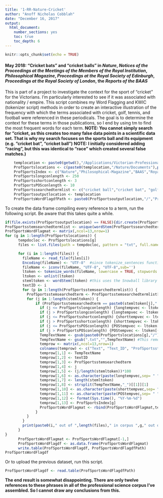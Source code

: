```yaml
---
title: '1-RR-Nature-Cricket'
author: "Anoff Nicholas Cobblah"
date: "December 16, 2017"
output:
  html_document:
    number_sections: yes
    toc: true
    toc_depth: 6
---
```


```r
knitr::opts_chunk$set(echo = TRUE)
```


#### May 2018: "Cricket bats" and "cricket balls" in *Nature*, *Notices of the Proceedings at the Meetings of the Members of the Royal Institution*, *Philosophical Magazine*, *Proceedings at the Royal Society of Edinburgh*, *Proceedings at the Royal Society of London*, the *Reports of the BAAS*

This is part of a project to investigate the context for the sport of "cricket" for the Victorians. I'm particularly interested to see if it was associated with nationality / empire. This script combines my Word Flagging and KWIC (tokenizer script) methods in order to create an interactive illustration of the frequency with which the terms associated with cricket, golf, tennis, and football were referenced in these periodicals. The goal is to determine the context for these terms in those publications, so I end by using tm to find the most frequent words for each term. 
**NOTE: You cannot simply search for "cricket, as this creates too many false data points in a scientific data set. That is why my search focuses on the sports ball and its equipment (e.g. "cricket bat", "cricket ball")**
**NOTE: I initially considered adding "racing", but this was identical to "race" which created several false matches.)**

```r
    templocation <- paste0(getwd(),"/Applications/Victorian-Professional-Science-Writing")
    ProfSportslocations <- c(paste0(templocation,"/Nature/Documents"),paste0(templocation,"/Philosophical-Magazine/Documents"),paste0(templocation,"/Reports-of-the-BAAS/Documents"),paste0(templocation,"/Royal-Institution/Documents"),paste0(templocation,"/Royal-Society-of-Edinburgh/Documents"), paste0(templocation,"/RSL/Documents"))
    ProfSportsIndex <- c("Nature","Philosophical-Magazine","BAAS","Royal-Institution","RSE","RSL")
    ProfSportslongconlength <- 250
    ProfSportsshortconlength <- 3
    ProfSportsPOSconlength <- 10
    ProfSportssearchedtermlist <- c("cricket ball","cricket bat", "golf ball","golf club", "tennis ball","tennis racket")
    ProfSportsoutputlocation <- templocation
    ProfSportsWordFlagdfPath <- paste0(ProfSportsoutputlocation,"/","ProfSportsWordFlagdf.txt")
```

To create the data frame compiling every reference to a term, run the following script. Be aware that this takes quite a while.

```r
if(file.exists(ProfSportsoutputlocation) == FALSE){dir.create(ProfSportsoutputlocation)}
ProfSportsstemsearchedtermlist <- unique(wordStem(ProfSportssearchedtermlist)) #lemmatizes the list of terms you want to search for.
ProfSportsWordFlagmat <- matrix(,ncol=13,nrow=1)
for (g in 1:length(ProfSportslocations)) {
      tempdocloc <- ProfSportslocations[g]
      files <- list.files(path = tempdocloc, pattern = "txt", full.names = TRUE) #creates vector of txt file names.

      for (i in 1:length(files)) {
        fileName <- read_file(files[i])
        Encoding(fileName) <- "UTF-8"  #since tokenize_sentences function requires things to be encoded in UTF-8, need to remove some data.
        fileName <- iconv(fileName, "UTF-8", "UTF-8",sub='')
        ltoken <- tokenize_words(fileName, lowercase = TRUE, stopwords = NULL, simplify = FALSE)
        ltoken <- unlist(ltoken)
        stemltoken <- wordStem(ltoken) #this uses the Snowball library to lemmatize the entire text.
        textID <- i
        for (p in 1:length(ProfSportsstemsearchedtermlist)) {
          ProfSportsstemsearchedterm <- ProfSportsstemsearchedtermlist[p]
          for (j in 1:length(stemltoken)) {
              if (ProfSportsstemsearchedterm == paste0(stemltoken[j]," ",stemltoken[j+1])) {
                if (j <= ProfSportslongconlength) {longtempvec <- ltoken[(1:(j+ProfSportslongconlength))]}
                if (j > ProfSportslongconlength) {longtempvec <- ltoken[(j-ProfSportslongconlength):(j+ProfSportslongconlength)]}
                if (j <= ProfSportsshortconlength) {shorttempvec <- ltoken[(1:(j+ProfSportsshortconlength))]}
                if (j > ProfSportsshortconlength) {shorttempvec <- ltoken[(j-ProfSportsshortconlength):(j+ProfSportsshortconlength)]}
                if (j <= ProfSportsPOSconlength) {POStempvec <- ltoken[(1:(j+ProfSportsPOSconlength))]}
                if (j > ProfSportsPOSconlength) {POStempvec <- ltoken[(j-ProfSportsPOSconlength):(j+ProfSportsPOSconlength)]}
                TempTextName <- gsub(paste0(ProfSportslocations[g],"/"),"",files[i]) #This grabs just the end of the file path.
                TempTextName <- gsub(".txt","",TempTextName) #This removes the .txt from the end of the name.
                temprow <- matrix(,ncol=13,nrow=1)
                colnames(temprow) <- c("Text", "Text_ID", "ProfSportsstemsearchedterm","Lemma","Lemma_Perc","KWIC","Total_Lemma","Date","Category","Short_KWIC","POS_KWIC","Current_Date","Corpus")
                temprow[1,1] <- TempTextName
                temprow[1,2] <- textID
                temprow[1,3] <- ProfSportsstemsearchedterm
                temprow[1,4] <- j
                temprow[1,5] <- (j/length(stemltoken))*100
                temprow[1,6] <- as.character(paste(longtempvec,sep= " ",collapse=" "))
                temprow[1,7] <- length(stemltoken)
                temprow[1,8] <- strsplit(TempTextName,"_")[[1]][1]
                temprow[1,10] <- as.character(paste(shorttempvec,sep= " ",collapse=" "))
                temprow[1,11] <- as.character(paste(POStempvec,sep= " ",collapse=" "))
                temprow[1,12] <- format(Sys.time(), "%Y-%m-%d")
                temprow[1,13] <- ProfSportsIndex[g]
                ProfSportsWordFlagmat <- rbind(ProfSportsWordFlagmat,temprow)
              }
          }
        }
        print(paste0(i," out of ",length(files)," in corpus ",g," out of ",length(ProfSportslocations))) #let's user watch as code runs for long searches
      }
}
      ProfSportsWordFlagmat <- ProfSportsWordFlagmat[-1,]
      ProfSportsWordFlagdf <- as.data.frame(ProfSportsWordFlagmat)
      write.table(ProfSportsWordFlagdf, ProfSportsWordFlagdfPath)
ProfSportsWordFlagdf
```

Or to upload the previous dataset, run this script.
```r
ProfSportsWordFlagdf <- read.table(ProfSportsWordFlagdfPath)
```

**The end result is somewhat disappointing. There are only twelve references to these phrases in all of the professional science corpus I've assembled. So I cannot draw any conclusions from this.**